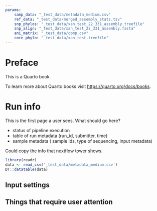 ```yaml
--- 
params:
    samp_data: "_test_data/metadata_medium.csv"
    ref_data: "_test_data/merged_assembly_stats.tsv"
    snp_phylos: "_test_data/xan_test_22_331_assembly.treefile"
    snp_align: "_test_data/xan_test_22_331_assembly.fasta"
    ani_matrix: "_test_data/comp.csv"
    core_phylo: "_test_data/xan_test.treefile"
---
```


# Preface {.unnumbered}

This is a Quarto book.

To learn more about Quarto books visit <https://quarto.org/docs/books>.

# Run info

This is the first page a user sees.
What should go here?

* status of pipeline execution
* table of run metadata (run_id, submitter, time)
* sample metadata ( sample ids, type of sequencing, input metadata)

Could copy the info that nextflow tower shows.

```r
library(readr)
data <- read_csv('_test_data/metadata_medium.csv')
DT::datatable(data)
```

## Input settings

## Things that require user attention